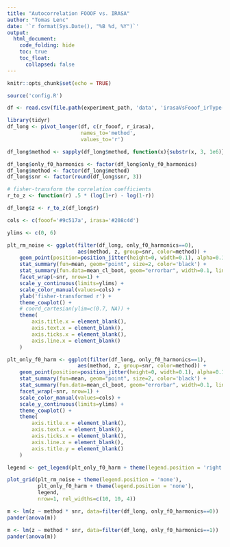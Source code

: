 ```yaml
---
title: "Autocorrelation FOOOF vs. IRASA"
author: "Tomas Lenc"
date: '`r format(Sys.Date(), "%B %d, %Y")`'
output:
  html_document: 
    code_folding: hide
    toc: true
    toc_float: 
      collapsed: false
---
```

```r
knitr::opts_chunk$set(echo = TRUE)

source('config.R')

```

```r

df <- read.csv(file.path(experiment_path, 'data', 'irasaVsFooof_irType-square_noise-eeg_nrep-100.csv'))

library(tidyr)
df_long <- pivot_longer(df, c(r_fooof, r_irasa),
                        names_to='method', 
                        values_to='r')

df_long$method <- sapply(df_long$method, function(x){substr(x, 3, 1e6)})

df_long$only_f0_harmonics <- factor(df_long$only_f0_harmonics)
df_long$method <- factor(df_long$method)
df_long$snr <- factor(round(df_long$snr, 3))

# fisher-transform the correlation coefficients
r_to_z <- function(r) .5 * (log(1+r) - log(1-r))

df_long$z <- r_to_z(df_long$r)

```


```r

cols <- c(fooof='#9c517a', irasa='#208c4d')

ylims <- c(0, 6)

plt_rm_noise <- ggplot(filter(df_long, only_f0_harmonics==0), 
                       aes(method, z, group=snr, color=method)) + 
    geom_point(position=position_jitter(height=0, width=0.1), alpha=0.1) + 
    stat_summary(fun=mean, geom="point", size=2, color='black') + 
    stat_summary(fun.data=mean_cl_boot, geom="errorbar", width=0.1, linewidth=0.7, color='black') + 
    facet_wrap(~snr, nrow=1) + 
    scale_y_continuous(limits=ylims) + 
    scale_color_manual(values=cols) + 
    ylab('fisher-transformed r') + 
    theme_cowplot() + 
    # coord_cartesian(ylim=c(0.7, NA)) + 
    theme(
        axis.title.x = element_blank(), 
        axis.text.x = element_blank(), 
        axis.ticks.x = element_blank(),
        axis.line.x = element_blank()
    )

plt_only_f0_harm <- ggplot(filter(df_long, only_f0_harmonics==1), 
                       aes(method, z, group=snr, color=method)) + 
    geom_point(position=position_jitter(height=0, width=0.1), alpha=0.1) + 
    stat_summary(fun=mean, geom="point", size=2, color='black') + 
    stat_summary(fun.data=mean_cl_boot, geom="errorbar", width=0.1, linewidth=0.7, color='black') + 
    facet_wrap(~snr, nrow=1) + 
    scale_color_manual(values=cols) + 
    scale_y_continuous(limits=ylims) + 
    theme_cowplot() + 
    theme(
        axis.title.x = element_blank(), 
        axis.text.x = element_blank(), 
        axis.ticks.x = element_blank(),
        axis.line.x = element_blank(),
        axis.title.y = element_blank()
    )

legend <- get_legend(plt_only_f0_harm + theme(legend.position = 'right'))

plot_grid(plt_rm_noise + theme(legend.position = 'none'),
          plt_only_f0_harm + theme(legend.position = 'none'),
          legend,
          nrow=1, rel_widths=c(10, 10, 4))

```

```r

m <- lm(z ~ method * snr, data=filter(df_long, only_f0_harmonics==0))
pander(anova(m))

```

```r

m <- lm(z ~ method * snr, data=filter(df_long, only_f0_harmonics==1))
pander(anova(m))

```













